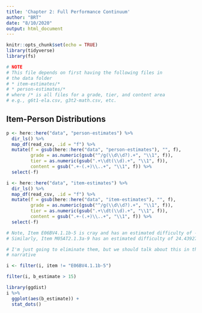 ```yaml
---
title: 'Chapter 2: Full Performance Continuum'
author: "BRT"
date: "8/10/2020"
output: html_document
---
```


```r
knitr::opts_chunk$set(echo = TRUE)
library(tidyverse)
library(fs)

# NOTE
# This file depends on first having the following files in 
# the data folder
# * item-estimates/*
# * person-estimates/*
# where /* is all files for a grade, tier, and content area
# e.g., g6t1-ela.csv, g3t2-math.csv, etc.
```

## Item-Person Distributions

```r
p <- here::here("data", "person-estimates") %>% 
  dir_ls() %>% 
  map_df(read_csv, .id = "f") %>% 
  mutate(f = gsub(here::here("data", "person-estimates"), "", f),
         grade = as.numeric(gsub("^/g(\\d\\d?).+", "\\1", f)),
         tier = as.numeric(gsub(".+\\dt(\\d).+", "\\1", f)),
         content = gsub(".+-(.+)\\..+", "\\1", f)) %>% 
  select(-f) 

i <- here::here("data", "item-estimates") %>% 
  dir_ls() %>% 
  map_df(read_csv, .id = "f") %>% 
  mutate(f = gsub(here::here("data", "item-estimates"), "", f),
         grade = as.numeric(gsub("^/g(\\d\\d?).+", "\\1", f)),
         tier = as.numeric(gsub(".+\\dt(\\d).+", "\\1", f)),
         content = gsub(".+-(.+)\\..+", "\\1", f)) %>% 
  select(-f)

# Note, Item E06BV4.1.1b-5 is cray and has an estimated difficulty of -730.743
# Similarly, Item M05AT2.1.3a-9 has an estimated difficulty of 24.43927

# I'm just going to eliminate them, but we should talk about this in the 
# narrative

i <- filter(i, item != "E06BV4.1.1b-5")

filter(i, b_estimate > 15)

library(ggdist)
i %>% 
  ggplot(aes(b_estimate)) +
  stat_dots()

```
